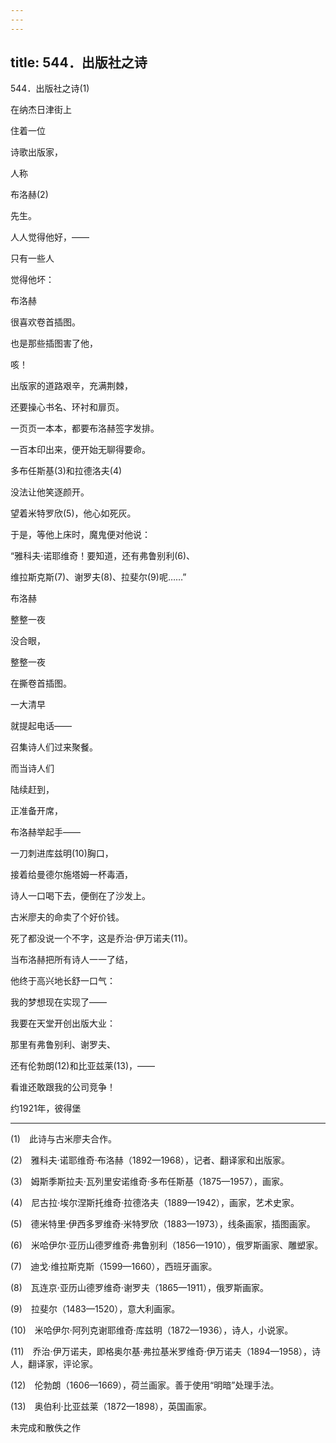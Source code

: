 ```yaml
---
---
---
```

title: 544．出版社之诗
---




544．出版社之诗(1)


在纳杰日津街上

住着一位

诗歌出版家，

人称

布洛赫(2)

先生。

人人觉得他好，——

只有一些人

觉得他坏：

布洛赫

很喜欢卷首插图。

也是那些插图害了他，

咳！

出版家的道路艰辛，充满荆棘，

还要操心书名、环衬和扉页。

一页页一本本，都要布洛赫签字发排。

一百本印出来，便开始无聊得要命。

多布任斯基(3)和拉德洛夫(4)

没法让他笑逐颜开。

望着米特罗欣(5)，他心如死灰。

于是，等他上床时，魔鬼便对他说：

“雅科夫·诺耶维奇！要知道，还有弗鲁别利(6)、

维拉斯克斯(7)、谢罗夫(8)、拉斐尔(9)呢……”

布洛赫

整整一夜

没合眼，

整整一夜

在撕卷首插图。

一大清早

就提起电话——

召集诗人们过来聚餐。

而当诗人们

陆续赶到，

正准备开席，

布洛赫举起手——

一刀刺进库兹明(10)胸口，

接着给曼德尔施塔姆一杯毒酒，

诗人一口喝下去，便倒在了沙发上。

古米廖夫的命卖了个好价钱。

死了都没说一个不字，这是乔治·伊万诺夫(11)。

当布洛赫把所有诗人一一了结，

他终于高兴地长舒一口气：

我的梦想现在实现了——

我要在天堂开创出版大业：

那里有弗鲁别利、谢罗夫、

还有伦勃朗(12)和比亚兹莱(13)，——

看谁还敢跟我的公司竞争！

约1921年，彼得堡



* * *



(1)　此诗与古米廖夫合作。

(2)　雅科夫·诺耶维奇·布洛赫（1892—1968），记者、翻译家和出版家。

(3)　姆斯季斯拉夫·瓦列里安诺维奇·多布任斯基（1875—1957），画家。

(4)　尼古拉·埃尔涅斯托维奇·拉德洛夫（1889—1942），画家，艺术史家。

(5)　德米特里·伊西多罗维奇·米特罗欣（1883—1973），线条画家，插图画家。

(6)　米哈伊尔·亚历山德罗维奇·弗鲁别利（1856—1910），俄罗斯画家、雕塑家。

(7)　迪戈·维拉斯克斯（1599—1660），西班牙画家。

(8)　瓦连京·亚历山德罗维奇·谢罗夫（1865—1911），俄罗斯画家。

(9)　拉斐尔（1483—1520），意大利画家。

(10)　米哈伊尔·阿列克谢耶维奇·库兹明（1872—1936），诗人，小说家。

(11)　乔治·伊万诺夫，即格奥尔基·弗拉基米罗维奇·伊万诺夫（1894—1958），诗人，翻译家，评论家。

(12)　伦勃朗（1606—1669），荷兰画家。善于使用“明暗”处理手法。

(13)　奥伯利·比亚兹莱（1872—1898），英国画家。





未完成和散佚之作